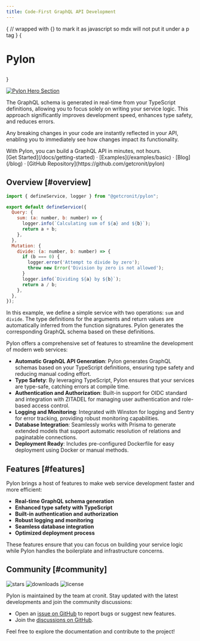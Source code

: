 ```yaml
---
title: Code-First GraphQL API Development
---
```



{
// wrapped with {} to mark it as javascript so mdx will not put it under a p tag
}
{<h1 className="text-center text-4xl tracking-tighter font-extrabold md:text-5xl mt-8">
Pylon
</h1>}

<Bleed><Features/></Bleed>

[![Pylon Hero Section](https://github.com/getcronit/pylon/assets/52858351/9ce5833f-c4ce-4dc5-85a9-6eb3910b40bd)](https://pylon.cronit.io)

The GraphQL schema is generated in real-time from your TypeScript definitions,
allowing you to focus solely on writing your service logic.
This approach significantly improves development speed, enhances type safety, and reduces errors.

Any breaking changes in your code are instantly reflected in your API,
enabling you to immediately see how changes impact its functionality.

<Callout emoji="✅">
  With Pylon, you can build a GraphQL API in minutes, not hours.
</Callout>

<div className="mt-16 mb-20 text-center">
  [Get Started](/docs/getting-started) · [Examples](/examples/basic) · [Blog](/blog) · [GitHub Repository](https://github.com/getcronit/pylon)
</div>

## Overview [#overview]

```jsx
import { defineService, logger } from "@getcronit/pylon";

export default defineService({
  Query: {
    sum: (a: number, b: number) => {
      logger.info(`Calculating sum of ${a} and ${b}`);
      return a + b;
    },
  },
  Mutation: {
    divide: (a: number, b: number) => {
      if (b === 0) {
        logger.error('Attempt to divide by zero');
        throw new Error('Division by zero is not allowed');
      }
      logger.info(`Dividing ${a} by ${b}`);
      return a / b;
    },
  },
});
```

In this example, we define a simple service with two operations: `sum` and `divide`. The type definitions for the arguments and return values are automatically inferred from the function signatures. Pylon generates the corresponding GraphQL schema based on these definitions.


Pylon offers a comprehensive set of features to streamline the development of modern web services:

- **Automatic GraphQL API Generation**: Pylon generates GraphQL schemas based on your TypeScript definitions, ensuring type safety and reducing manual coding effort.
- **Type Safety**: By leveraging TypeScript, Pylon ensures that your services are type-safe, catching errors at compile time.
- **Authentication and Authorization**: Built-in support for OIDC standard and integration with ZITADEL for managing user authentication and role-based access control.
- **Logging and Monitoring**: Integrated with Winston for logging and Sentry for error tracking, providing robust monitoring capabilities.
- **Database Integration**: Seamlessly works with Prisma to generate extended models that support automatic resolution of relations and paginatable connections.
- **Deployment Ready**: Includes pre-configured Dockerfile for easy deployment using Docker or manual methods.

## Features [#features]

Pylon brings a host of features to make web service development faster and more efficient:

- **Real-time GraphQL schema generation**
- **Enhanced type safety with TypeScript**
- **Built-in authentication and authorization**
- **Robust logging and monitoring**
- **Seamless database integration**
- **Optimized deployment process**

These features ensure that you can focus on building your service logic while Pylon handles the boilerplate and infrastructure concerns.

## Community [#community]

<p className="flex h-6 mt-4 gap-2">
  <img alt="stars" src="https://badgen.net/github/stars/getcronit/pylon" />
  <img alt="downloads" src="https://badgen.net/npm/dt/@getcronit/pylon-cli" />
  <img alt="license" src="https://badgen.net/github/license/getcronit/pylon" />
</p>

Pylon is maintained by the team at cronit. Stay updated with the latest developments and join the community discussions:

- Open an [issue on GitHub](https://github.com/getcronit/pylon/issues) to report bugs or suggest new features.
- Join the [discussions on GitHub](https://github.com/getcronit/pylon/discussions).

Feel free to explore the documentation and contribute to the project!
